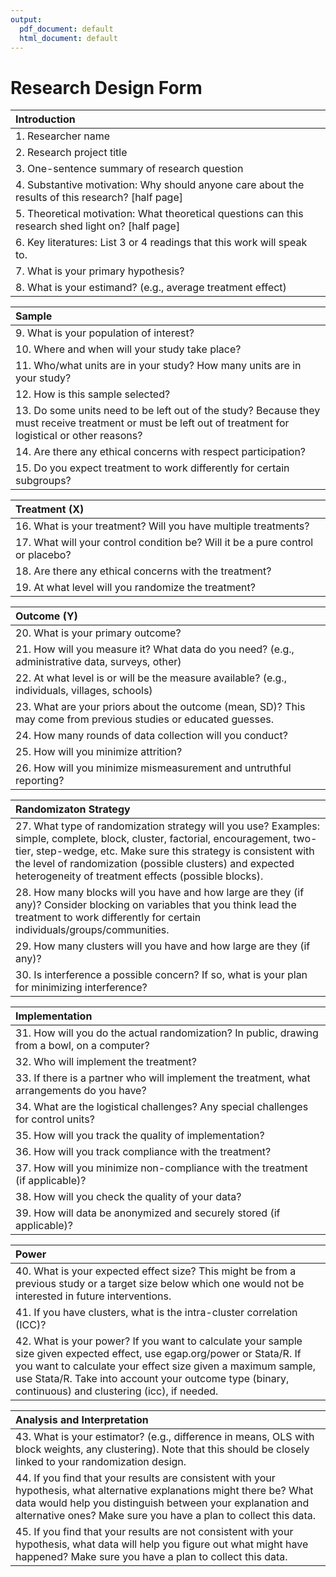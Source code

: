 ```yaml
---
output:
  pdf_document: default
  html_document: default
---
```

# [Research Design Form]{#designform}

| Introduction |
| :----------  |
| 1.	Researcher name |
| 2.	Research project title |  
| 3.	One-sentence summary of research question |  
| 4.	Substantive motivation:  Why should anyone care about the results of this research? [half page]|
| 5.	Theoretical motivation:  What theoretical questions can this research shed light on? [half page]|
| 6.	Key literatures:  List 3 or 4 readings that this work will speak to. |
| 7.	What is your primary hypothesis?|
| 8.  What is your estimand? (e.g., average treatment effect) |


| Sample |
| :---------- |
| 9. What is your population of interest?
| 10. Where and when will your study take place? |
| 11. Who/what units are in your study? How many units are in your study?|
| 12. How is this sample selected? |
| 13. Do some units need to be left out of the study? Because they must receive treatment or must be left out of treatment for logistical or other reasons?|
| 14. Are there any ethical concerns with respect participation? |  
| 15. Do you expect treatment to work differently for certain subgroups?|

| Treatment (X) |
| :---------- |
| 16. What is your treatment?  Will you have multiple treatments?  |
| 17. What will your control condition be?  Will it be a pure control or placebo? |
| 18. Are there any ethical concerns with the treatment? |
| 19. At what level will you randomize the treatment? |


| Outcome (Y) | 
|:------------- |
| 20.	What is your primary outcome? |
| 21. How will you measure it?  What data do you need? (e.g., administrative data, surveys, other) |
| 22. At what level is or will be the measure available? (e.g., individuals, villages, schools)|
| 23. What are your priors about the outcome (mean, SD)? This may come from previous studies or educated guesses.|
| 24. How many rounds of data collection will you conduct? |
| 25. How will you minimize attrition?  |
| 26. How will you minimize mismeasurement and untruthful reporting?|


| Randomizaton Strategy |
|:------------- |
| 27. What type of randomization strategy will you use?  Examples: simple, complete, block, cluster, factorial, encouragement, two-tier, step-wedge, etc.  Make sure this strategy is consistent with the level of randomization (possible clusters) and expected heterogeneity of treatment effects (possible blocks).|
| 28. How many blocks will you have and how large are they (if any)?  Consider blocking on variables that you think lead the treatment to work differently for certain individuals/groups/communities.|
| 29. How many clusters will you have and how large are they (if any)?|
| 30. Is interference a possible concern?  If so, what is your plan for minimizing interference?| 


| Implementation |
|:------------- |
| 31. How will you do the actual randomization?  In public, drawing from a bowl, on a computer?|
| 32. Who will implement the treatment?  |
| 33. If there is a partner who will implement the treatment, what arrangements do you have?|
| 34. What are the logistical challenges?  Any special challenges for control units?|
| 35. How will you track the quality of implementation? |
| 36. How will you track compliance with the treatment?  |
| 37. How will you minimize non-compliance with the treatment (if applicable)?|
| 38. How will you check the quality of your data?|
| 39. How will data be anonymized and securely stored (if applicable)? |


|Power|
|:------------- |
| 40. What is your expected effect size?  This might be from a previous study or a target size below which one would not be interested in future interventions.|
| 41. If you have clusters, what is the intra-cluster correlation (ICC)?|
| 42. What is your power?  If you want to calculate your sample size given expected effect, use egap.org/power or Stata/R.  If you want to calculate your effect size given a maximum sample, use Stata/R.  Take into account your outcome type (binary, continuous) and clustering (icc), if needed.|


|Analysis and Interpretation|
|:------------- |
|43. What is your estimator? (e.g., difference in means, OLS with block weights, any clustering).  Note that this should be closely linked to your randomization design.  |
|44. If you find that your results are consistent with your hypothesis, what alternative explanations might there be? What data would help you distinguish between your explanation and alternative ones?  Make sure you have a plan to collect this data.|
|45. If you find that your results are not consistent with your hypothesis, what data will help you figure out what might have happened?  Make sure you have a plan to collect this data.|


